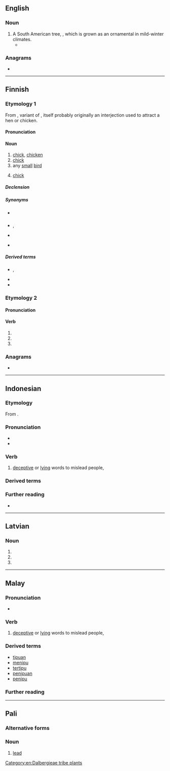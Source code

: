 ==English==

===Noun===
{{en-noun}}

# A South American tree, {{taxlink|Tipuana tipu|species}}, which is grown as an ornamental in mild-winter climates.
#* {{quote-journal|en|work=Los Angeles Magazine| month=October| year=2003| page=54| volume=48| issue=10|passage=A '''tipu''' tree serves as an umbrella, while an Indonesian door on the wall carries the ethnic motif and an iron table and chairs keep it modern.}}

===Anagrams===
* {{anagrams|en|a=iptu|Tupi|ptui}}

[[Category:en:Dalbergieae tribe plants]]

----

==Finnish==

===Etymology 1===
From {{inh|fi|fiu-fin-pro||*tipu}}, variant of {{m|fiu-fin-pro|*tipa}}, itself probably originally an interjection used to attract a hen or chicken.

====Pronunciation====
{{fi-p}}

====Noun====
{{fi-noun}}

# [[chick]], [[chicken]] {{gloss|very young chick of hen, when still yellow with its natal down}}
# [[chick]] {{gloss|young of bird}}
# any [[small]] [[bird]]
# {{lb|fi|colloquial}} [[chick]] {{gloss|attractive young woman}}

=====Declension=====
{{fi-decl-valo|tip|||u|a}}

=====Synonyms=====
* {{sense|chicken}} {{l|fi|kananpoika}}
* {{sense|bird's young}} {{l|fi|linnunpoika}}, {{l|fi|linnunpoikanen}}
* {{sense|small bird}} {{l|fi|pikkulintu}}
* {{sense|attractive woman}} {{l|fi|kaunotar}}

=====Derived terms=====
* {{l|fi|tipula}}, {{l|fi|Tipula}}
* {{l|fi|tipunen}}
* {{l|fi|tiputanssi}}

===Etymology 2===

====Pronunciation====
{{fi-p|*}}

====Verb====
{{head|fi|verb form}}

# {{fi-form of|tippua|mood=indicative|tense=present connegative}}
# {{fi-form of|tippua|pr=second-person|pl=singular|mood=imperative|tense=present}}
# {{fi-form of|tippua|pr=second-person|pl=singular|mood=imperative|tense=present connegative}}

===Anagrams===
* {{anagrams|fi|a=iptu|puit}}

----

==Indonesian==

===Etymology===
From {{inh|id|ms|tipu}}.

===Pronunciation===
* {{IPA|id|/ti.pu/}}
* {{hyphenation|id|ti|pu}}

===Verb===
{{id-verb}}
# [[deceptive]] or [[lying]] words to mislead people,

===Derived terms===
{{der4|id|
| tipuan
| bertipuan
| ditipu
| menipu
| penipu
| penipuan
}}

===Further reading===
* {{R:KBBI Daring}}

----

==Latvian==

===Noun===
{{head|lv|noun form|g=m}}

# {{lv-inflection of|tips|acc|s}}
# {{lv-inflection of|tips|ins|s}}
# {{lv-inflection of|tips|gen|p}}

----

==Malay==

===Pronunciation===
*{{hyphenation|ms|ti|pu}}

===Verb===
{{ms-verb|verb}}
# [[deceptive]] or [[lying]] words to mislead people,

===Derived terms===
* [[tipuan]]
* [[menipu]]
* [[tertipu]]
* [[penipuan]]
* [[penipu]]

===Further reading===
{{R:PRPM}}

----

==Pali==

===Alternative forms===
{{pi-alt}}

===Noun===
{{pi-noun|n}}

# [[lead]] {{gloss|metal}}